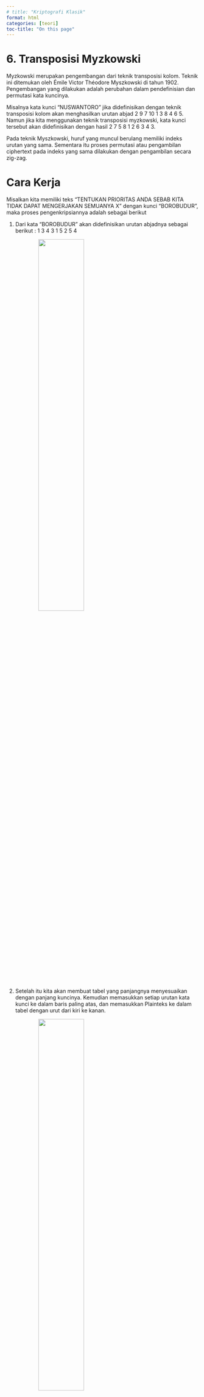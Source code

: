 ```yaml
---
# title: "Kriptografi Klasik"
format: html
categories: [teori]
toc-title: "On this page"
---
```


# 6. Transposisi Myzkowski {.unnumbered}

Myzkowski merupakan pengembangan dari teknik transposisi kolom. Teknik ini ditemukan oleh Émile Victor Théodore Myszkowski di tahun 1902. Pengembangan yang dilakukan adalah perubahan dalam pendefinisian dan permutasi kata kuncinya.

Misalnya kata kunci “NUSWANTORO” jika didefinisikan dengan teknik transposisi kolom akan menghasilkan urutan abjad 2 9 7 10 1 3 8 4 6 5. Namun jika kita menggunakan teknik transposisi myzkowski, kata kunci tersebut akan didefinisikan dengan hasil 2 7 5 8 1 2 6 3 4 3.

Pada teknik Myszkowski, huruf yang muncul berulang memiliki indeks urutan yang sama. Sementara itu proses permutasi atau pengambilan ciphertext pada indeks yang sama dilakukan dengan pengambilan secara zig-zag.

# Cara Kerja
 Misalkan kita memiliki teks "TENTUKAN PRIORITAS ANDA SEBAB KITA TIDAK DAPAT MENGERJAKAN SEMUANYA X" dengan kunci "BOROBUDUR", maka proses pengenkripsiannya adalah sebagai berikut

1. Dari kata "BOROBUDUR" akan didefinisikan urutan abjadnya sebagai berikut : 1 3 4 3 1 5 2 5 4

    ![](assets/kriptografi/myzkowski1.png){width="50%" 
    style="text-align:center;"}

2. Setelah itu kita akan membuat tabel yang panjangnya menyesuaikan dengan panjang kuncinya. Kemudian memasukkan setiap urutan kata kunci ke dalam baris paling atas, dan memasukkan Plainteks ke dalam tabel dengan urut dari kiri ke kanan.

    ![](assets/kriptografi/myzkowski2.png){width="50%" 
    style="text-align:center;"}

3. Lalu baca dari urutan kunci yang paling kecil, jika hanya terdapat 1 nomor urut kunci makan membacanya dari atas ke bawah, jika lebih dari 1 maka cara membacanya dengan zig-zag.

    ![](assets/kriptografi/myzkowski3.png){width="50%" 
    style="text-align:center;"}

4. Dari proses transposisi maka didapatkan cipherteks sebagai berikut: 
   TURIN EIIAM RAUAA AAANS ETIRD STTPT JKNYN POAAK ADAEA MNKNT SBBDK EGNEX

# Implementasi Pada Python

Import library
```python
import numpy as np
```

Deklarasi urutan huruf dalam alfabet
```python
abjad = {'a': 1, 'b': 2, 'c': 3, 'd': 4, 'e': 5, 'f': 6, 'g': 7, 'h': 8, 'i': 9, 'j': 10, 'k': 11, 'l': 12, 'm': 13,
         'n': 14, 'o': 15, 'p': 16, 'q': 17, 'r': 18, 's': 19, 't': 20, 'u': 21, 'v': 22, 'w': 23, 'x': 24, 'y': 25, 'z': 26}
```

Memasukkan plaintext
```python
plaintext_myzkowski = input("Masukkan teks yang ingin dienkripsi: ")
```

Menghilangkan spasi ganda dan mengubah plaintext menjadi uppercase
```python
plaintext_myzkowski = plaintext_myzkowski.replace("  ", " ").upper()
print(plaintext_myzkowski)
```

Memasukkan kunci
```python
key_myzkowski = input("Masukkan kunci: ")
```

Menghilangkan spasi dalam kunci
```python
key_myzkowski = key_myzkowski.replace(" ", "")
print(key_myzkowski)
```

## Pemrosesan Kunci

Membuat urutan dari tiap huruf di kunci
```python
sortkey = []
kolom = 0
# Perulangan untuk menambahkan urutan huruf kunci ke list sortkey
for huruf in key_myzkowski:
    # Periksa apakah karakter saat ini adalah huruf alfabet
    if huruf.isalpha():
        sortkey.append(abjad[huruf.lower()])
        kolom = kolom+1
print(f"Urutan kunci dari kata '{key_myzkowski}' adalah: {sortkey}")
```

Menghitung jumlah kemunculan tiap huruf di kunci
```python
# Membuat dictionary untuk melacak jumlah kemunculan setiap nilai
count_key = {}
for nilai in sortkey:
    # Jika nilai sudah ada dalam dictionary, tambahkan 1 ke jumlahnya
    if nilai in count_key:
        count_key[nilai] += 1
    # Jika nilai belum ada dalam dictionary, tambahkan ke dictionary dengan jumlah 1
    else:
        count_key[nilai] = 1
print(count_key)
```

Membuat urutan kolom dalam kunci
```python
hasil_kunci = [None] * len(key_myzkowski)
i = 0
n = 1
while i<len(key_myzkowski):
    non_none_values = list(filter(lambda x: x is not None, sortkey))
    if non_none_values:
        nilai_terkecil = min(non_none_values)
        if count_key[nilai_terkecil]>1:
            for j in range(count_key[nilai_terkecil]):
                marker = sortkey.index(nilai_terkecil)
                hasil_kunci[marker] = n
                sortkey[marker] = None
                nilai_terkecil = min(non_none_values)
        else:
          marker = sortkey.index(nilai_terkecil)
          hasil_kunci[marker] = n
          sortkey[marker] = None
    else:
        break
    n+=1
    i+=1
print(hasil_kunci)
```

Penjelasan prosesnya
- `hasil_kunci` adalah list yang panjangnya sama dengan `key_myzkowski` dan diisi dengan `None`. List ini akan diisi dengan nomor urut sesuai urutan karakter dalam `key_myzkowski`.

```Python
while i < len(key_myzkowski):
    non_none_values = list(filter(lambda x: x is not None, sortkey))
```

- `while i < len(key_myzkowski)`: Loop ini akan berjalan hingga semua karakter dalam `key_myzkowski` diproses.
- `non_none_values`: List yang berisi nilai dari `sortkey` yang tidak `None`. `sortkey` adalah list yang berisi urutan karakter `key_myzkowski` yang telah diurutkan. `filter(lambda x: x is not None, sortkey)` digunakan untuk mendapatkan nilai yang valid (bukan `None`).

```Python
if non_none_values:
    nilai_terkecil = min(non_none_values)
```

- Jika `non_none_values` tidak kosong, berarti masih ada karakter yang perlu diproses.
- `nilai_terkecil` adalah nilai terkecil dalam `non_none_values`. Ini digunakan untuk menentukan urutan karakter yang akan diberi nomor.

```Python
if count_key[nilai_terkecil] > 1:
    for j in range(count_key[nilai_terkecil]):
        marker = sortkey.index(nilai_terkecil)
        hasil_kunci[marker] = n
        sortkey[marker] = None
        nilai_terkecil = min(non_none_values)
```

- `if count_key[nilai_terkecil] > 1`: Jika `nilai_terkecil` memiliki pengulangan (`count_key[nilai_terkecil]` adalah jumlah pengulangan karakter tersebut dalam `key_myzkowski`).
- `for j in range(count_key[nilai_terkecil])`: Loop untuk memproses setiap pengulangan karakter.
- `marker = sortkey.index(nilai_terkecil)`: Temukan indeks dari `nilai_terkecil` di `sortkey`.
- `hasil_kunci[marker] = n`: Beri nomor urut `n` pada posisi yang sesuai di `hasil_kunci`.
- `sortkey[marker] = None`: Tandai posisi yang telah diproses dengan None agar tidak diproses lagi di iterasi berikutnya.
- `nilai_terkecil = min(non_none_values)`: Update `nilai_terkecil` dengan nilai terkecil berikutnya dari `non_none_values`.

```Python
else:
    marker = sortkey.index(nilai_terkecil)
    hasil_kunci[marker] = n
    sortkey[marker] = None
```

- Jika `nilai_terkecil` tidak memiliki pengulangan (`count_key[nilai_terkecil]` adalah 1), cukup tandai posisi `marker` di `hasil_kunci` dengan `n`, dan ubah nilai di `sortkey` menjadi `None`.

## Proses Enkripsi

Membuat susunan plaintext sesuai dengan panjang kunci
```python
# membuat variabel list kosong
enkripsi = []
# perulangan untuk membagi plaintext menjadi potongan-potongan sepanjang panjang kunci dan menyimpan potongan-potongan tersebut ke dalam list
for i in range (0, len(plaintext_myzkowski), len(key_myzkowski)):
    x = plaintext_myzkowski[i:i+len(key_myzkowski)]
    x = list(x)
    enkripsi.append(x)
# perulangan untuk menambahkan # ke dalam list enkripsi index terakhir jika panjangnya kurang dari panjang kunci
while len(enkripsi[len(enkripsi)-1])<len(key_myzkowski):
    enkripsi[len(enkripsi)-1].append(" ")
print(hasil_kunci)
for row in enkripsi:
        print(row)
```

Menghitung jumlah kemunculan tiap angka dalam kunci
```python
# Membuat dictionary untuk melacak jumlah kemunculan setiap nilai
count_hasil_kunci = {}
# Loop melalui setiap nilai dalam list
for nilai in hasil_kunci:
    # Jika nilai sudah ada dalam dictionary, tambahkan 1 ke jumlahnya
    if nilai in count_hasil_kunci:
        count_hasil_kunci[nilai] += 1
    # Jika nilai belum ada dalam dictionary, tambahkan ke dictionary dengan jumlah 1
    else:
        count_hasil_kunci[nilai] = 1
# Cetak dictionary yang berisi jumlah kemunculan setiap nilai
print(count_hasil_kunci)
```

Proses pengenkripsian susuna plainteks
```python
hasil_enkripsi = []
# perulangan untuk menentukan hasil enkripsi
i = 0
while i < len(key_myzkowski):
    non_none_values = list(filter(lambda x: x is not None, hasil_kunci))
    if non_none_values:
        nilai_terkecil = min(non_none_values)
        if count_hasil_kunci[nilai_terkecil] == 1:
            marker = hasil_kunci.index(nilai_terkecil)
            for j in range(len(enkripsi)):
                hasil_enkripsi.append(enkripsi[j][marker])
            hasil_kunci[marker] = None
        else:
            temp = []
            for k in range(i, count_hasil_kunci[nilai_terkecil] + i):
                marker = hasil_kunci.index(nilai_terkecil)
                temp.append(marker)
                hasil_kunci[marker] = None
                nilai_terkecil = min(non_none_values)
            for j in range(len(enkripsi)):
                for indeks in temp:
                    hasil_enkripsi.append(enkripsi[j][indeks])
    i += 1
hasil_enkripsi = ''.join(hasil_enkripsi)
print("Hasil Enkripsi = ", hasil_enkripsi)
```

Penjelasan prosesnya:

```Python
while i < len(key_myzkowski):
    non_none_values = list(filter(lambda x: x is not None, hasil_kunci))
```

- `while i < len(key_myzkowski)`: Loop ini berjalan selama `i` kurang dari panjang `key_myzkowski`.
- `non_none_values`: List ini berisi nilai-nilai dari `hasil_kunci` yang bukan `None`, yang menandakan kolom yang belum diproses.

```Python
if count_hasil_kunci[nilai_terkecil] == 1:
    marker = hasil_kunci.index(nilai_terkecil)
    for j in range(len(enkripsi)):
        hasil_enkripsi.append(enkripsi[j][marker])
    hasil_kunci[marker] = None
```

- `if count_hasil_kunci[nilai_terkecil] == 1`: Jika `nilai_terkecil` hanya muncul sekali (tidak ada pengulangan).
- `marker = hasil_kunci.index(nilai_terkecil)`: Temukan indeks dari `nilai_terkecil` di `hasil_kunci`.
- `for j in range(len(enkripsi))`: Loop melalui setiap baris dalam matriks `enkripsi`.
- `hasil_enkripsi.append(enkripsi[j][marker])`: Tambahkan karakter di kolom `marker` dari setiap baris ke `hasil_enkripsi`.
- `hasil_kunci[marker] = None`: Tandai kolom ini sebagai sudah diproses dengan mengubah nilai di `hasil_kunci` menjadi `None`.

```Python
else:
    temp = []
    for k in range(i, count_hasil_kunci[nilai_terkecil] + i):
        marker = hasil_kunci.index(nilai_terkecil)
        temp.append(marker)
        hasil_kunci[marker] = None
        nilai_terkecil = min(non_none_values)
    for j in range(len(enkripsi)):
        for indeks in temp:
            hasil_enkripsi.append(enkripsi[j][indeks])
```

- `else`: Jika `nilai_terkecil` muncul lebih dari sekali.
- `temp = []`: List sementara untuk menyimpan indeks kolom yang akan diproses.
- `for k in range(i, count_hasil_kunci[nilai_terkecil] + i)`: Loop untuk menambahkan semua indeks kolom yang memiliki nilai `nilai_terkecil` ke `temp`.
- `marker = hasil_kunci.index(nilai_terkecil)`: Temukan indeks dari `nilai_terkecil` di `hasil_kunci`.
- `temp.append(marker)`: Tambahkan indeks `marker` ke `temp`.
- `hasil_kunci[marker] = None`: Tandai kolom ini sebagai sudah diproses dengan mengubah nilai di `hasil_kunci` menjadi `None`.
- `nilai_terkecil = min(non_none_values)`: Update `nilai_terkecil` dengan nilai terkecil berikutnya dari `non_none_values`.
- `for j in range(len(enkripsi))`: Loop melalui setiap baris dalam matriks `enkripsi`.
- `for indeks in temp`: Loop melalui setiap indeks yang disimpan di `temp`.
- `hasil_enkripsi.append(enkripsi[j][indeks])`: Tambahkan karakter di kolom `indeks` dari setiap baris ke `hasil_enkripsi`.

```Python
hasil_enkripsi = ''.join(hasil_enkripsi)
print("Hasil Enkripsi = ", hasil_enkripsi)
```

- `hasil_enkripsi = ''.join(hasil_enkripsi)`: Gabungkan semua karakter di `hasil_enkripsi` menjadi satu string.
- `print("Hasil Enkripsi = ", hasil_enkripsi)`: Cetak hasil enkripsi.

## Proses Dekripsi

Memasukkan cipherteks
```Python
chipertext_myzkowski = input("Masukkan teks yang ingin dienkripsi: ")
```

Proses membuat list yang berisi kunci dan nomor urut hurufnya
```Python
# membuat variabel list kosong
dekripsi = []
key_myzkowski = list(key_myzkowski)
# menambahkan kunci ke dalam list dekripsi
dekripsi.append(key_myzkowski)
# menambahkan list kosong yang akan berisi nomor urutan dari tiap abjad kunci
dekripsi.append([])
# perulangan untuk menambahkan urutan nomor dari tiap abjad kunci
i = 0
while i<len(key_myzkowski):
    dekripsi[1].append(i+1)
    i+=1
print(dekripsi)
```

Outputnya:
```Python
[['u', 'd', 'i', 'n', 'u', 's', 'u', 'n', 'g', 'g', 'u', 'l'], [1, 2, 3, 4, 5, 6, 7, 8, 9, 10, 11, 12]]
```

Mengurutkan isi list berdasarkan dari list pertama yang berisi kunci
```Python
dekripsi = np.array(dekripsi)
dekripsi = dekripsi [ :, dekripsi[0].argsort()]
dekripsi = dekripsi.tolist()
print(dekripsi)
```

Outputnya:
```Python
[['d', 'g', 'g', 'i', 'l', 'n', 'n', 's', 'u', 'u', 'u', 'u'], ['2', '9', '10', '3', '12', '4', '8', '6', '1', '5', '7', '11']]
```

Menghitung jumlah frekuensi abjad dari list yang berisi kunci
```Python
count_key_decrypt = {}
for nilai in dekripsi[0]:
    # Jika nilai sudah ada dalam dictionary, tambahkan 1 ke jumlahnya
    if nilai in count_key_decrypt:
        count_key_decrypt[nilai] += 1
    # Jika nilai belum ada dalam dictionary, tambahkan ke dictionary dengan jumlah 1
    else:
        count_key_decrypt[nilai] = 1
print(count_key_decrypt)
```

Membaca karakter dari ciphertext dan menempatkannya ke dalam list dekripsi berdasarkan kunci yang telah diuraikan
```Python
indeks = 0
i = 0
# perulangan untuk menambahkan abjad ciphertext ke dalam list berdasarkan kunci dan jumlah frekuensi abjad kunci
while i<len(key_myzkowski):
    if count_key_decrypt[dekripsi[0][i]]>1:
        for k in range(2,int((len(chipertext_myzkowski)/len(key_myzkowski))+2)):
            for j in range(count_key_decrypt[dekripsi[0][i]]):
                dekripsi[k].append(chipertext_myzkowski[indeks])
                indeks+=1
        i+=(count_key_decrypt[dekripsi[0][i]]-1)
    else:
        for k in range(2, int((len(chipertext_myzkowski) / len(key_myzkowski)) + 2)):
            dekripsi[k].append(chipertext_myzkowski[indeks])
            indeks+=1
    i+=1
print(dekripsi)
```

Penjelasan prosesnya:

```Python
while i < len(key_myzkowski):
    if count_key_decrypt[dekripsi[0][i]] > 1:
```

- `while i < len(key_myzkowski)`: Loop ini berjalan selama `i` kurang dari panjang `key_myzkowski`.
- `if count_key_decrypt[dekripsi[0][i]] > 1`: Memeriksa apakah karakter pada posisi `i` di `dekripsi[0]` (baris kunci) memiliki pengulangan. Jika iya, berarti kita akan menangani kolom yang berulang.

```Python
for k in range(2, int((len(chipertext_myzkowski) / len(key_myzkowski)) + 2)):
    for j in range(count_key_decrypt[dekripsi[0][i]]):
        dekripsi[k].append(chipertext_myzkowski[indeks])
        indeks += 1
i += (count_key_decrypt[dekripsi[0][i]] - 1)
```

- `for k in range(2, int((len(chipertext_myzkowski) / len(key_myzkowski)) + 2))`: Loop melalui setiap baris dalam list `dekripsi`, dimulai dari baris kedua. Perulangan ini dilakukan sesuai dengan jumlah kolom dan panjang ciphertext.
- `for j in range(count_key_decrypt[dekripsi[0][i]])`: Loop ini dilakukan sesuai dengan jumlah pengulangan karakter yang sama dalam kunci.
- `dekripsi[k].append(chipertext_myzkowski[indeks])`: Tambahkan karakter dari `chipertext_myzkowski` pada posisi indeks ke baris `k` dalam list `dekripsi`.
- `indeks += 1`: Update `indeks` untuk karakter berikutnya.
- `i += (count_key_decrypt[dekripsi[0][i]] - 1)`: Lewati jumlah karakter pengulangan di `key_myzkowski`.

```Python
else:
    for k in range(2, int((len(chipertext_myzkowski) / len(key_myzkowski)) + 2)):
        dekripsi[k].append(chipertext_myzkowski[indeks])
        indeks += 1
```

- `else`: Jika karakter pada posisi `i` di `dekripsi[0]` tidak memiliki pengulangan.
- `for k in range(2, int((len(chipertext_myzkowski) / len(key_myzkowski)) + 2))`: Loop melalui setiap baris dalam list `dekripsi`, dimulai dari baris kedua.
- `dekripsi[k].append(chipertext_myzkowski[indeks])`: Tambahkan karakter dari `chipertext_myzkowski` pada posisi `indeks` ke baris `k` dalam list `dekripsi`.
- `indeks += 1`: Update `indeks` untuk karakter berikutnya.

Outputnya:
```Python
[['d', 'g', 'g', 'i', 'l', 'n', 'n', 's', 'u', 'u', 'u', 'u'], ['2', '9', '10', '3', '12', '4', '8', '6', '1', '5', '7', '11'], ['E', 'N', 'F', 'K', 'R', 'N', 'I', 'K', 'T', 'I', ' ', 'O'], ['A', 'D', 'I', 'T', 'U', 'I', 'U', 'A', 'M', 'K', ' ', 'N'], [' ', ' ', ' ', ' ', ' ', ' ', ' ', ' ', 'S', ' ', ' ', ' ']]
```

Mengurutkan list dekripsi berdasarkan nilai pada list kedua dan kemudian menggabungkan karakter dari dekripsi untuk menghasilkan teks dekripsi akhir
```Python
dekripsi = np.array(dekripsi)
# mengurutkan list berdasarkan list kedua dan menampilkan hasil dari dekripsinya
dekripsi = dekripsi [ :, dekripsi[1].astype(int).argsort()]
hasil_dekripsi = []
for index, row in enumerate(dekripsi):
    if index != 0 and index != 1:
        print(row)
for i in range(2,len(dekripsi)):
    for j in range(len(dekripsi[0])):
      hasil_dekripsi.append(dekripsi[i][j])
hasil_dekripsi = ''.join(hasil_dekripsi)
print("\nHasil Dekripsi = ", hasil_dekripsi)
```

Penjelasan Prosesnya:

- `dekripsi = np.array(dekripsi)` : `dekripsi` dikonversi menjadi array NumPy untuk memudahkan manipulasi data, terutama untuk sorting.

```Python
dekripsi = dekripsi[:, dekripsi[1].astype(int).argsort()]
```

- `dekripsi[:, ...]`: Mengambil semua baris (`:`) dari `dekripsi`, tetapi hanya kolom yang diurutkan berdasarkan baris kedua.
- `dekripsi[1]`: Mengambil baris kedua dari `dekripsi`, yang berisi nilai-nilai kunci yang digunakan untuk pengurutan.
- `.astype(int)`: Mengonversi nilai di baris kedua menjadi tipe integer jika belum dalam tipe ini, agar bisa diurutkan.
- `.argsort()`: Mengembalikan indeks yang akan mengurutkan array. Indeks ini digunakan untuk mengurutkan `dekripsi` berdasarkan nilai di baris kedua.

```Python
for index, row in enumerate(dekripsi):
    if index != 0 and index != 1:
        print(row)
```

- `for index, row in enumerate(dekripsi)`: Loop ini berjalan melalui setiap baris dalam `dekripsi`.
- `if index != 0 and index != 1`: Memeriksa apakah indeks tidak sama dengan 0 atau 1, karena baris ini adalah kunci dan mungkin tidak perlu ditampilkan atau diproses lebih lanjut.
- `print(row)`: Mencetak baris yang relevan untuk melihat hasil sementara dari `dekripsi`.

```Python
for i in range(2, len(dekripsi)):
    for j in range(len(dekripsi[0])):
        hasil_dekripsi.append(dekripsi[i][j])
```

- `for i in range(2, len(dekripsi))`: Loop melalui baris `dekripsi` dimulai dari baris ketiga, karena baris pertama dan kedua adalah kunci dan pengurutan.
- `for j in range(len(dekripsi[0]))`: Loop melalui setiap kolom dalam baris `dekripsi`.
- `hasil_dekripsi.append(dekripsi[i][j])`: Menambahkan karakter dari posisi `(i, j)` di `dekripsi` ke `hasil_dekripsi`.

```Python
hasil_dekripsi = ''.join(hasil_dekripsi)
print("\nHasil Dekripsi = ", hasil_dekripsi)
```

- `hasil_dekripsi = ''.join(hasil_dekripsi)`: Menggabungkan semua karakter di `hasil_dekripsi` menjadi satu string.
- `print("\nHasil Dekripsi = ", hasil_dekripsi)`: Mencetak hasil dekripsi akhir.